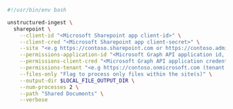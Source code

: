 ```bash Shell
#!/usr/bin/env bash

unstructured-ingest \
  sharepoint \
    --client-id "<Microsoft Sharepoint app client-id>" \
    --client-cred "<Microsoft Sharepoint app client-secret>" \
    --site "<e.g https://contoso.sharepoint.com or https://contoso.admin.sharepoint.com to process all sites within tenant>" \
    --permissions-application-id "<Microsoft Graph API application id, to process per-file access permissions>" \
    --permissions-client-cred "<Microsoft Graph API application credentials, to process per-file access permissions>" \
    --permissions-tenant "<e.g https://contoso.onmicrosoft.com (tenant URL) to process per-file access permissions>" \
    --files-only "Flag to process only files within the site(s)" \
    --output-dir $LOCAL_FILE_OUTPUT_DIR \
    --num-processes 2 \
    --path "Shared Documents" \
    --verbose
```
